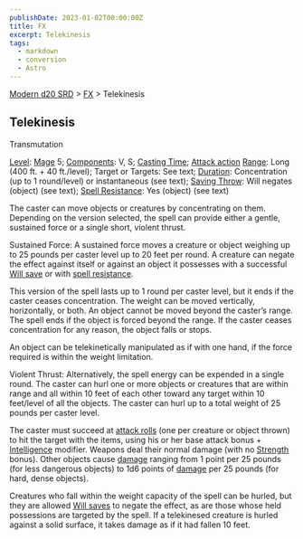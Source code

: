 ```yaml
---
publishDate: 2023-01-02T00:00:00Z
title: FX
excerpt: Telekinesis
tags:
  - markdown
  - conversion
  - Astro
---
```


[Modern d20 SRD](/#modernD20) > [FX](modern-d20-srd-fx-index) > Telekinesis

## Telekinesis

Transmutation

[Level](modern-d20-srd-fx-level): [Mage](modern-d20-srd-classes-advanced-mage) 5; [Components](modern-d20-srd-fx-components): V, S; [Casting Time](modern-d20-srd-fx-casting-time); [Attack action](modern-d20-srd-combat-attack-actions) [Range](modern-d20-srd-fx-range): Long (400 ft. + 40 ft./level); Target or Targets: See text; [Duration](modern-d20-srd-fx-duration): Concentration (up to 1 round/level) or instantaneous (see text); [Saving Throw](modern-d20-srd-basics-saving-throws): Will negates (object) (see text); [Spell Resistance](modern-d20-srd-special-abilities-spell-resistance): Yes (object) (see text)

The caster can move objects or creatures by concentrating on them. Depending on the version selected, the spell can provide either a gentle, sustained force or a single short, violent thrust.

Sustained Force: A sustained force moves a creature or object weighing up to 25 pounds per caster level up to 20 feet per round. A creature can negate the effect against itself or against an object it possesses with a successful [Will save](modern-d20-srd-basics-saving-throws) or with [spell resistance](modern-d20-srd-special-abilities-spell-resistance).

This version of the spell lasts up to 1 round per caster level, but it ends if the caster ceases concentration. The weight can be moved vertically, horizontally, or both. An object cannot be moved beyond the caster’s range. The spell ends if the object is forced beyond the range. If the caster ceases concentration for any reason, the object falls or stops.

An object can be telekinetically manipulated as if with one hand, if the force required is within the weight limitation.

Violent Thrust: Alternatively, the spell energy can be expended in a single round. The caster can hurl one or more objects or creatures that are within range and all within 10 feet of each other toward any target within 10 feet/level of all the objects. The caster can hurl up to a total weight of 25 pounds per caster level.

The caster must succeed at [attack rolls](modern-d20-srd-combat-attack-roll) (one per creature or object thrown) to hit the target with the items, using his or her base attack bonus + [Intelligence](modern-d20-srd-basics-ability-scores) modifier.
Weapons deal their normal damage (with no [Strength](modern-d20-srd-basics-ability-scores) bonus). Other objects cause
[damage](modern-d20-srd-combat-damage) ranging from 1 point per 25 pounds (for less dangerous objects) to 1d6
points of [damage](modern-d20-srd-combat-damage) per 25 pounds (for hard, dense objects).

Creatures who fall within the weight capacity of the spell can be hurled, but they are allowed [Will saves](modern-d20-srd-basics-saving-throws) to negate the effect, as are those whose held possessions are targeted by the spell. If a telekinesed creature is hurled against a solid surface, it takes damage as if it had fallen 10 feet.
